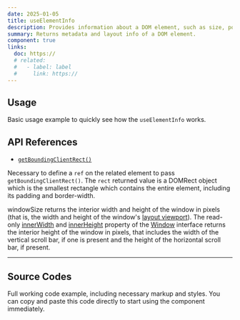```yaml
---
date: 2025-01-05
title: useElementInfo
description: Provides information about a DOM element, such as size, position, or bounding box.
summary: Returns metadata and layout info of a DOM element.
component: true
links:
  doc: https://
  # related:
  #   - label: label
  #     link: https://
---
```


## Usage

Basic usage example to quickly see how the `useElementInfo` works.

<UseElementInfoDemosUsage />

## API References

- [`getBoundingClientRect()`](https://developer.mozilla.org/en-US/docs/Web/API/Element/getBoundingClientRect)

Necessary to define a `ref` on the related element to pass `getBoundingClientRect()`.
The `rect` returned value is a DOMRect object which is the smallest rectangle which contains the entire element, including its padding and border-width.

windowSize returns the interior width and height of the window in pixels (that is, the width and height of the window's [layout viewport](https://developer.mozilla.org/en-US/docs/Glossary/Layout_viewport)).
The read-only [innerWidth](https://developer.mozilla.org/en-US/docs/Web/API/Window/innerWidth) and [innerHeight](https://developer.mozilla.org/en-US/docs/Web/API/Window/innerHeight) property of the [Window](https://developer.mozilla.org/en-US/docs/Web/API/Window) interface returns the interior height of the window in pixels, that includes the width of the vertical scroll bar, if one is present and the height of the horizontal scroll bar, if present.

---

## Source Codes

Full working code example, including necessary markup and styles.
You can copy and paste this code directly to start using the component immediately.

<SourceCodes name="use-element-info" />
